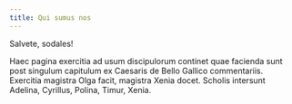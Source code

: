 ```yaml
---
title: Qui sumus nos
---
```


Salvete, sodales!

Haec pagina exercitia ad usum discipulorum continet quae facienda sunt post singulum capitulum ex Caesaris de Bello Gallico commentariis. Exercitia magistra Olga facit, magistra Xenia docet. Scholis intersunt Adelina, Cyrillus, Polina, Timur, Xenia.